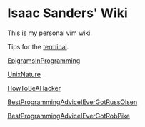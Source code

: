 = Isaac Sanders' Wiki =

This is my personal vim wiki.

Tips for the [[terminal]].

[[EpigramsInProgramming]]

[[UnixNature]]

[[HowToBeAHacker]]

[[BestProgrammingAdviceIEverGotRussOlsen]]

[[BestProgrammingAdviceIEverGotRobPike]]
